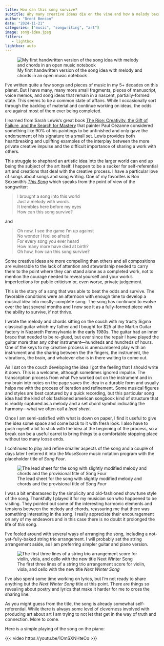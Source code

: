 ```yaml
---
title: How can this song survive?
subtitle: Why many creative ideas die on the vine and how a melody became a song
author: "Brent Benson"
date: "2024-11-21"
categories: ["music", "songwriting", "art"]
image: song-idea.jpeg
filters:
   - lightbox
lightbox: auto
---
```


![My first handwritten version of the song idea with melody and chords in an open music notebook](song-idea.jpeg){group="song-photos"}

I've written quite a few songs and pieces of music in my 5+ decades on
this planet. But I have many, many more small fragments, pieces of
manuscript, voice memos, and song ideas that remain in a nascent,
partially-formed state. This seems to be a common state of
affairs. While I occasionally sort through the backlog of material and
continue working on ideas, the odds are against most of them ever
being completed.

I learned from Sarah Lewis's great book [The Rise: Creativity, the
Gift of Failure, and the Search for
Mastery](https://www.simonandschuster.com/books/The-Rise/Sarah-Lewis/9781451629248)
that painter Paul Cézanne considered something like 90% of his
paintings to be unfinished and only gave the endorsement of his
signature to a small set. Lewis provides both heartbreaking and
uplifting examples of the interplay between the more private creative
impulse and the difficult importance of sharing a work with others.

This struggle to shephard an artistic idea into the larger world can
end up being the subject of the art itself.  I happen to be a sucker
for self-referential art and creations that deal with the creative
process. I have a particular love of songs about songs and song
writing. One of my favorites is Ron Sexsmith's [*This
Song*](https://www.youtube.com/watch?v=mZccEcewZeU) which speaks from
the point of view of the songwriter:

> I brought a song into this world   
> Just a melody with words   
> It trembles here before my eyes   
> How can this song survive?   

and

> Oh now, I see the game I'm up against   
> No wonder I feel so afraid   
> For every song you ever heard   
> How many more have died at birth?   
> Oh how, how can this song survive?   

Some creative ideas are more compelling than others and all
compositions are vulnerable to the lack of attention and stewardship
needed to carry them to the point where they can stand alone as a
completed work, not to mention the courage needed to reveal yourself
and your work's imperfections for public criticism or, even worse,
private judgement.

This is the story of a song that was able to beat the odds and
survive. The favorable conditions were an afternoon with enough time
to develop a musical idea into mostly-complete song. The song has
continued to evolve over the last several months and I now see it as a
fully-formed piece with the ability to survive, if not thrive.

I wrote the melody and chords sitting on the couch with my trusty
Sigma classical guitar which my father and I bought for $25 at the
Martin Guitar factory in Nazareth Pennsylvania in the early 1980s. The
guitar had an inner brace that needed to be re-glued, but ever since
the repair I have played the guitar more than any other
instrument—hundreds and hundreds of hours. One of the keys to my
creative process is unencumbered play with an instrument and the
sharing between the the fingers, the instrument, the vibrations, the
brain, and whatever else is in there waiting to come out.

As I sat on the couch developing the idea I got the feeling that I
should write it down. This is a welcome, although sometimes ignored
impulse. The transcription process from what I've worked out on the
instrument and in my brain into notes on the page saves the idea in a
durable form and usually helps me with the process of iteration and
refinement.  Some musical figures and styles are best captured by a
quick recording, but this particular song idea had the kind of old
fashioned american songbook kind of structure that is readily captured
as a melody and a set chord symbol indicating the harmony—what we
often call a *lead sheet*.

Once I am semi-satisfied with what is down on paper, I find it useful
to give the idea some space and come back to it with fresh look. I
also have to push myself a bit to stick with the idea at the beginning
of the process, so a break can be a useful carrot to bring things to a
comfortable stopping place without too many loose ends.

I continued to play and refine smaller aspects of the song and a
couple of days later I entered it into the MuseScore music notation
program with the placeholder title of *Song Four*.

![The lead sheet for the song with slightly modified melody and chords and the provisional title of *Song Four*](Song-Four.png){group="song-photos"}

I was a bit embarassed by the simplicity and old-fashioned show tune
style of the song. Thankfully I played it for my musician son who
happened to be visiting. They pointed out some of the interesting
harmonic elements and tensions between the melody and chords,
reassuring me that there was something interesting in the song. I
really appreciate their encouragement on any of my endeavors and in
this case there is no doubt it prolonged the life of *this* song.

I've fooled around with several ways of arranging the song, including
a not-yet-fully-baked string trio arrangement. I will probably set the
string arrangement aside, as I am preferring simpler guitar and piano
version.

![The first three lines of a string trio arrangement score for violin, viola, and cello with the new title *Next Winter Song*](Next_Winter_Song_arr_p1.png){group="song-photos"}

I've also spent some time working on lyrics, but I'm not ready to
share anything but the *Next Winter Song* title at this point. There
are things so revealing about poetry and lyrics that make it harder
for me to cross the sharing line.

As you might guess from the title, the song is already somewhat
self-referential. While there is always some level of cleverness
involved with producing art about art I am trying to not let that get
in the way of truth and connection. More to come.

Here is a simple playing of the song on the piano:

{{< video https://youtu.be/1OmSXNHteOo >}}

